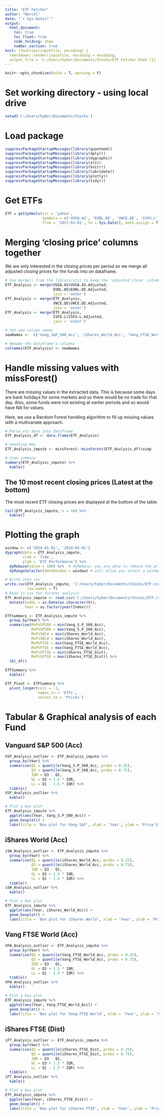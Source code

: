 ```yaml
---
title: "ETF Fetcher"
author: "Marcel"
date: "`r Sys.Date()`"
output: 
  html_document:
    toc: true
    toc_float: true
    code_folding: show
    number_section: true
knit: (function(inputFile, encoding) {
  rmarkdown::render(inputFile, encoding = encoding, 
  output_file = 'C:/Users/hyber/Documents/Stocks/ETF_Fetcher.html')})
---
```


```r
knitr::opts_chunk$set(echo = T, warning = F)
```

# Set working directory - using local drive

```r
setwd('C:/Users/hyber/Documents/Stocks')
```

# Load package

```r
suppressPackageStartupMessages(library(quantmod))
suppressPackageStartupMessages(library(dplyr))
suppressPackageStartupMessages(library(dygraphs))
suppressPackageStartupMessages(library(xts))
suppressPackageStartupMessages(library(knitr))
suppressPackageStartupMessages(library(lubridate))
suppressPackageStartupMessages(library(plotly))
suppressPackageStartupMessages(library(tidyr))
```

# Get ETFs

```r
ETF = getSymbols(src = 'yahoo', 
                 Symbols = c('VUSA.AS', 'EUNL.DE', 'VWCE.DE', 'ISFU.L'),
                 from = '2017-03-01', to = Sys.Date(), auto.assign = T)
```

# Merging 'closing price' columns together

We are only interested in the closing prices per period so we merge all adjusted closing prices for the funds into on dataframe.

```r
# Use merge() from the library(xts) to keep the 'adjusted close' columns into one data frame
ETF_Analysis <- merge(VUSA.AS$VUSA.AS.Adjusted, 
                      EUNL.DE$EUNL.DE.Adjusted, 
                      join = 'outer')
ETF_Analysis <- merge(ETF_Analysis, 
                      VWCE.DE$VWCE.DE.Adjusted,
                      join = 'outer')
ETF_Analysis <- merge(ETF_Analysis,
                      ISFU.L$ISFU.L.Adjusted, 
                      join = 'outer')
```


```r
# Set new column names
newNames <-  c('Vang_S&P_500_Acc', 'iShares_World_Acc', 'Vang_FTSE_World_Acc', 'iShares_FTSE_Dist')

# Rename the dataframe's columns
colnames(ETF_Analysis) <- newNames
```

# Handle missing values with missForest()

There are missing values in the extracted data. This is because some days are bank holidays
for some markets and so there would be no trade for that day. Also, some funds were not existing at earlier periods and so would have NA for values.

Here, we use a Random Forest handling algorithm to fill up missing values with a multivariate approach.

```r
# Parse xts data into dataframe 
ETF_Analysis_df <- data.frame(ETF_Analysis)

# Handling NAs
ETF_Analysis_impute <- missForest::missForest(ETF_Analysis_df)$ximp

# View summary
summary(ETF_Analysis_impute) %>% 
  kable()
```

## The 10 most recent closing prices (Latest at the bottom)

The most recent ETF closing prices are displayed at the bottom of the table.

```r
tail(ETF_Analysis_impute, n = 10) %>% 
  kable()
```

# Plotting the graph

```r
window <- c('2024-01-01', '2024-05-01')
dygraph(data = ETF_Analysis_impute,
        xlab = 'Time',
        ylab = 'ETF Performance') %>% 
  dyRebase(value = 100) %>%  # dyRebase: you are able to rebase the prices for scale
  dyRangeSelector(dateWindow = window) # will allow you select a window to slide through.
```


```r
# Write into csv
write.csv(ETF_Analysis_impute, 'C:/Users/hyber/Documents/Stocks/ETF.csv', sep = ',',
          row.names = T)
# Read in csv for further analysis
ETF_Analysis_impute <- read.csv('C:/Users/hyber/Documents/Stocks/ETF.csv') %>% 
  mutate(Index = as.Date(as.character(X)),
         Year = as.factor(year(Index)))
```


```r
ETFSummary <- ETF_Analysis_impute %>% 
  group_by(Year) %>% 
  summarise(MnPVSP500 = min(Vang_S.P_500_Acc),
            MxPVSP500 = max(Vang_S.P_500_Acc),
            MnPiSWld = min(iShares_World_Acc),
            MxPiSWld = max(iShares_World_Acc),
            MnPVFTSE = min(Vang_FTSE_World_Acc),
            MxPVFTSE = max(Vang_FTSE_World_Acc),
            MnPiSFTSE = min(iShares_FTSE_Dist),
            MxPiSFTSE = max(iShares_FTSE_Dist)) %>% 
  tbl_df()

ETFSummary %>% 
  kable()

ETF_Pivot <- ETFSummary %>% 
  pivot_longer(cols = -1,
               names_to = 'ETFs',
               values_to = 'Prices')
```

# Tabular & Graphical analysis of each Fund
## Vanguard S&P 500  (Acc)

```r
VSP_Analysis_outlier <- ETF_Analysis_impute %>% 
  group_by(Year) %>% 
  summarise(Q1 = quantile(Vang_S.P_500_Acc, probs = 0.25),
            Q3 = quantile(Vang_S.P_500_Acc, probs = 0.75),
            IQR = Q3 - Q1,
            UL = Q3 + 1.5 * IQR,
            LL = Q1 - 1.5 * IQR) %>% 
  tibble()
VSP_Analysis_outlier %>% 
  kable()

# Plot a box plot
ETF_Analysis_impute %>% 
  ggplot(aes(Year, Vang_S.P_500_Acc)) +
  geom_boxplot() +
  labs(title = 'Box plot for Vang S&P', xlab = 'Year', ylab = 'Price')
```

## iShares World (Acc)

```r
iSW_Analysis_outlier <- ETF_Analysis_impute %>% 
  group_by(Year) %>% 
  summarise(Q1 = quantile(iShares_World_Acc, probs = 0.25),
            Q3 = quantile(iShares_World_Acc, probs = 0.75),
            IQR = Q3 - Q1,
            UL = Q3 + 1.5 * IQR,
            LL = Q1 - 1.5 * IQR) %>% 
  tibble()
iSW_Analysis_outlier %>% 
  kable()

# Plot a box plot
ETF_Analysis_impute %>% 
  ggplot(aes(Year, iShares_World_Acc)) +
  geom_boxplot() +
  labs(title = 'Box plot for iShares World', xlab = 'Year', ylab = 'Price')
```

## Vang FTSE World (Acc)

```r
VFW_Analysis_outlier <- ETF_Analysis_impute %>% 
  group_by(Year) %>% 
  summarise(Q1 = quantile(Vang_FTSE_World_Acc, probs = 0.25),
            Q3 = quantile(Vang_FTSE_World_Acc, probs = 0.75),
            IQR = Q3 - Q1,
            UL = Q3 + 1.5 * IQR,
            LL = Q1 - 1.5 * IQR) %>% 
  tibble()
VFW_Analysis_outlier %>% 
  kable()

# Plot a box plot
ETF_Analysis_impute %>% 
  ggplot(aes(Year, Vang_FTSE_World_Acc)) +
  geom_boxplot() +
  labs(title = 'Box plot for Vang FTSE World', xlab = 'Year', ylab = 'Price')
```

## iShares FTSE (Dist)

```r
iFT_Analysis_outlier <- ETF_Analysis_impute %>% 
  group_by(Year) %>% 
  summarise(Q1 = quantile(iShares_FTSE_Dist, probs = 0.25),
            Q3 = quantile(iShares_FTSE_Dist, probs = 0.75),
            IQR = Q3 - Q1,
            UL = Q3 + 1.5 * IQR,
            LL = Q1 - 1.5 * IQR) %>% 
  tibble()
iFT_Analysis_outlier %>% 
  kable()

# Plot a box plot
ETF_Analysis_impute %>% 
  ggplot(aes(Year, iShares_FTSE_Dist)) +
  geom_boxplot() +
  labs(title = 'Box plot for iShares FTSE', xlab = 'Year', ylab = 'Price')
```

